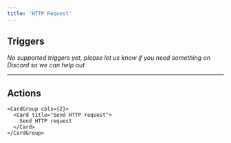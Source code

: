 ```yaml
---
title: 'HTTP Request'
---
```


## Triggers

*No supported triggers yet, please let us know if you need something on Discord so we can help out* 


---

## Actions


    <CardGroup cols={2}>
      <Card title="Send HTTP request">
        Send HTTP request
      </Card>
    </CardGroup>
    
